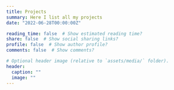 ```yaml
---
title: Projects
summary: Here I list all my projects
date: "2022-06-28T00:00:00Z"

reading_time: false  # Show estimated reading time?
share: false  # Show social sharing links?
profile: false  # Show author profile?
comments: false  # Show comments?

# Optional header image (relative to `assets/media/` folder).
header:
  caption: ""
  image: ""
---
```

